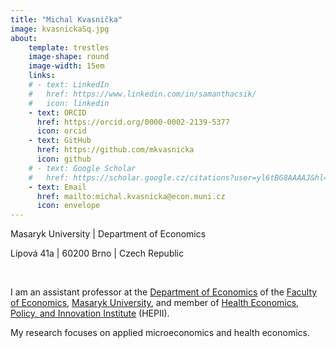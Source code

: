```yaml
---
title: "Michal Kvasnička"
image: kvasnickaSq.jpg
about: 
    template: trestles
    image-shape: round
    image-width: 15em
    links:
    # - text: LinkedIn
    #   href: https://www.linkedin.com/in/samanthacsik/
    #   icon: linkedin
    - text: ORCID
      href: https://orcid.org/0000-0002-2139-5377
      icon: orcid
    - text: GitHub
      href: https://github.com/mkvasnicka
      icon: github
    # - text: Google Scholar
    #   href: https://scholar.google.cz/citations?user=yl6tBG8AAAAJ&hl=en
    - text: Email
      href: mailto:michal.kvasnicka@econ.muni.cz
      icon: envelope
---
```


Masaryk University | Department of Economics

Lipová 41a | 60200 Brno | Czech Republic

\

I am an assistant professor at the [Department of Economics](https://www.econ.muni.cz/en/about-us/organizational-structure/561100-deptof-economics) of the [Faculty of Economics](https://www.econ.muni.cz/en), [Masaryk University](https://www.muni.cz/en), and member of [Health Economics, Policy, and Innovation Institute](https://hepii.econ.muni.cz/en) (HEPII). 

My research focuses on applied microeconomics and health economics.
